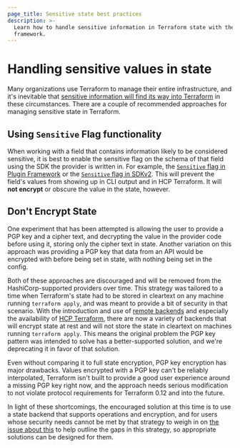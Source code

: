 ```yaml
---
page_title: Sensitive state best practices
description: >-
  Learn how to handle sensitive information in Terraform state with the plugin
  framework.
---
```


# Handling sensitive values in state

Many organizations use Terraform to manage their entire infrastructure, and
it's inevitable that [sensitive information will find its way into
Terraform](/terraform/language/state/sensitive-data) in these circumstances. There are a
couple of recommended approaches for managing sensitive state in Terraform.

## Using `Sensitive` Flag functionality

When working with a field that contains information likely to be considered
sensitive, it is best to enable the sensitive flag on the schema of that field using the SDK the provider is written in.
For example, the [`Sensitive` flag in Plugin Framework](https://pkg.go.dev/github.com/hashicorp/terraform-plugin-framework/resource/schema#Attribute) or the [`Sensitive` flag in SDKv2](https://pkg.go.dev/github.com/hashicorp/terraform-plugin-sdk/helper/schema#Schema.Sensitive). This will prevent the field's values from
showing up in CLI output and in HCP Terraform. It will **not encrypt** or obscure
the value in the state, however.

## Don't Encrypt State

One experiment that has been attempted is allowing the user to provide a PGP
key and a cipher text, and decrypting the value in the provider code before
using it, storing only the cipher text in state. Another variation on this
approach was providing a PGP key that data from an API would be encrypted with
before being set in state, with nothing being set in the config.

Both of these approaches are discouraged and will be removed from the
HashiCorp-supported providers over time. This strategy was tailored to a time
when Terraform's state had to be stored in cleartext on any machine running
`terraform apply`, and was meant to provide a bit of security in that scenario.
With the introduction and use of
[remote backends](/terraform/language/settings/backends/configuration)
and especially the availability of
[HCP Terraform](https://app.terraform.io/), there are now a variety of
backends that will encrypt state at rest and will not store the state in
cleartext on machines running `terraform apply`. This means the original
problem the PGP key pattern was intended to solve has a better-supported
solution, and we're deprecating it in favor of that solution.

Even without comparing it to full state encryption, PGP key encryption has
major drawbacks. Values encrypted with a PGP key can't be reliably
interpolated, Terraform isn't built to provide a good user experience around a
missing PGP key right now, and the approach needs serious modification to not
violate protocol requirements for Terraform 0.12 and into the future.

In light of these shortcomings, the encouraged solution at this time is to use
a state backend that supports operations and encryption, and for users whose
security needs cannot be met by that strategy to weigh in on [the issue about
this](https://github.com/hashicorp/terraform/issues/516) to help outline the
gaps in this strategy, so appropriate solutions can be designed for them.
